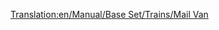 [[Translation:en/Manual/Base Set/Trains/Mail Van]]
{{es/Vagones|Imagen=[[File:en/Mailvan.png|Furgón de Correos estándar]] [[File:en/Mailvanx.png|Furgón de Correos de Fantasía]]
|Nombre=Furgón de Correos
|PrecioNormal=2.670 € (1.335 £)
|PesoNormal=21 / 28 t
|CapacidadNormal=30 sacas de correo
|PrecioMono="
|PesoMono=21 / 29 t
|CapacidadMono=35 sacas de correo
|PrecioMag="
|PesoMag=21 / 30 t
|CapacidadMag=37 sacas de correo
|Descripción=El '''furgón de correos''' transporta [[es/Manual/Base Set/Cargos/Correo|correo]].
}}